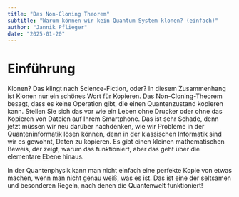```yaml
---
title: "Das Non-Cloning Theorem"
subtitle: "Warum können wir kein Quantum System klonen? (einfach)"
author: "Jannik Pflieger"
date: "2025-01-20"
---
```


# Einführung

Klonen? Das klingt nach Science-Fiction, oder?
In diesem Zusammenhang ist Klonen nur ein schönes Wort für Kopieren.
Das Non-Cloning-Theorem besagt, dass es keine Operation gibt, die einen Quantenzustand kopieren kann.
Stellen Sie sich das vor wie ein Leben ohne Drucker oder ohne das Kopieren von Dateien auf Ihrem Smartphone. Das ist sehr Schade,
denn jetzt müssen wir neu darüber nachdenken, wie wir Probleme in der Quanteninformatik lösen können, denn in der klassischen Informatik sind wir es gewohnt, Daten zu kopieren.
Es gibt einen kleinen mathematischen Beweis, der zeigt, warum das funktioniert, aber das geht über die elementare Ebene hinaus.

In der Quantenphysik kann man nicht einfach eine perfekte Kopie von etwas machen, wenn man nicht genau weiß, was es ist.
Das ist eine der seltsamen und besonderen Regeln, nach denen die Quantenwelt funktioniert!
